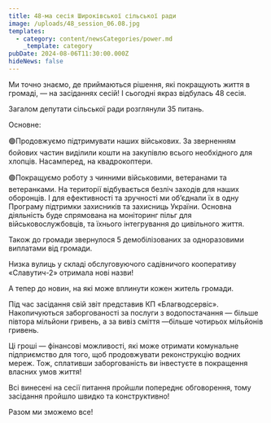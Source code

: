 ```yaml
---
title: 48-ма сесія Широківської сільської ради
image: /uploads/48_session_06.08.jpg
templates:
  - category: content/newsCategories/power.md
    _template: category
pubDate: 2024-08-06T11:30:00.000Z
hideNews: false
---
```


Ми точно знаємо, де приймаються рішення, які покращують життя в громаді, — на засіданнях сесій! І сьогодні якраз відбулась 48 сесія. 

Загалом депутати сільської ради розглянули 35 питань. 

Основне: 

🟢Продовжуємо підтримувати наших військових. За зверненням бойових частин виділили кошти на закупівлю всього необхідного для хлопців. Насамперед, на квадрокоптери. 

🟢Покращуємо роботу з чинними військовими, ветеранами та ветеранками. На території відбувається безліч заходів для наших оборонців. І для ефективності та зручності ми об’єднали їх в одну Програму підтримки захисників та захисниць України. Основна діяльність буде спрямована на моніторинг пільг для військовослужбовців, та їхнього інтегрування до цивільного життя. 

Також до громади звернулося 5 демобілізованих за одноразовими виплатами від громади.  

Низка вулиць у складі обслуговуючого садівничого кооперативу «Славутич-2» отримала нові назви! 

А тепер до новин, на які може вплинути кожен житель громади.  

Під час засідання свій звіт представив КП «Благводсервіс». Накопичуються заборгованості за послуги з водопостачання — більше півтора мільйони гривень, а за вивіз сміття —більше чотирьох мільйонів гривень.

Ці гроші — фінансові можливості, які може отримати комунальне підприємство для того, щоб продовжувати реконструкцію водних мереж. Тож, сплативши заборгованість ви інвестуєте в покращення власних умов життя!

Всі винесені на сесії питання пройшли попереднє обговорення, тому засідання пройшло швидко та конструктивно! 

Разом ми зможемо все!
